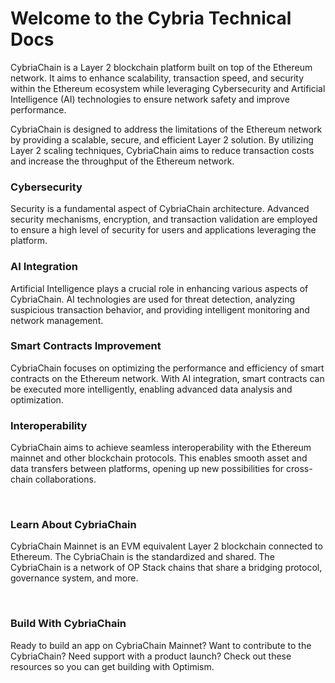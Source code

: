 # Welcome to the Cybria Technical Docs
CybriaChain is a Layer 2 blockchain platform built on top of the Ethereum network. It aims to enhance scalability, transaction speed, and security within the Ethereum ecosystem while leveraging Cybersecurity and Artificial Intelligence (AI) technologies to ensure network safety and improve performance.

CybriaChain is designed to address the limitations of the Ethereum network by providing a scalable, secure, and efficient Layer 2 solution. By utilizing Layer 2 scaling techniques, CybriaChain aims to reduce transaction costs and increase the throughput of the Ethereum network.

### Cybersecurity
Security is a fundamental aspect of CybriaChain architecture. Advanced security mechanisms, encryption, and transaction validation are employed to ensure a high level of security for users and applications leveraging the platform.

### AI Integration
Artificial Intelligence plays a crucial role in enhancing various aspects of CybriaChain. AI technologies are used for threat detection, analyzing suspicious transaction behavior, and providing intelligent monitoring and network management.

### Smart Contracts Improvement
CybriaChain focuses on optimizing the performance and efficiency of smart contracts on the Ethereum network. With AI integration, smart contracts can be executed more intelligently, enabling advanced data analysis and optimization.

### Interoperability
CybriaChain aims to achieve seamless interoperability with the Ethereum mainnet and other blockchain protocols. This enables smooth asset and data transfers between platforms, opening up new possibilities for cross-chain collaborations.

<br />

### Learn About CybriaChain
CybriaChain Mainnet is an EVM equivalent Layer 2 blockchain connected to Ethereum. The CybriaChain is the standardized and shared. The CybriaChain is a network of OP Stack chains that share a bridging protocol, governance system, and more.

<br />

### Build With CybriaChain
Ready to build an app on CybriaChain Mainnet? Want to contribute to the CybriaChain? Need support with a product launch? Check out these resources so you can get building with Optimism.


